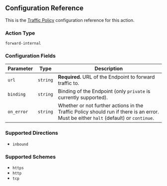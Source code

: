 ## Configuration Reference

This is the [Traffic Policy](/docs/http/traffic-policy/) configuration
reference for this action.

### Action Type

`forward-internal`

### Configuration Fields

| Parameter  | Type     | Description                                                                                                                          |
| ---------- | -------- | ------------------------------------------------------------------------------------------------------------------------------------ |
| `url`      | `string` | **Required.** URL of the Endpoint to forward traffic to.                                                                             |
| `binding`  | `string` | Binding of the Endpoint (only `private` is currently supported).                                                                     |
| `on_error` | `string` | Whether or not further actions in the Traffic Policy should run if there is an error. Must be either `halt` (default) or `continue`. |

### Supported Directions

- `inbound`

### Supported Schemes

- `https`
- `http`
- `tcp`
